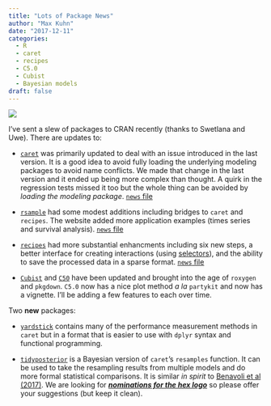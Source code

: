 ```yaml
---
title: "Lots of Package News"
author: "Max Kuhn"
date: "2017-12-11"
categories:
  - R
  - caret
  - recipes
  - C5.0
  - Cubist
  - Bayesian models
draft: false
---
```


![](recipes_rsample.png){fig-align="center"}

I've sent a slew of packages to CRAN recently (thanks to Swetlana and Uwe). There are updates to: 

* [`caret`](https://topepo.github.io/caret) was primarily updated to deal with an issue introduced in the last version. It is a good idea to avoid fully loading the underlying modeling packages to avoid name conflicts. We made that change in the last version and it ended up being more complex than thought. A quirk in the regression tests missed it too but the whole thing can be avoided by _loading the modeling package_. [`news` file](https://cran.r-project.org/web/packages/caret/news.html)

* [`rsample`](https://topepo.github.io/rsample) had some modest additions including bridges to `caret` and `recipes`. The website added more application examples (times series and survival analysis). [`news` file](https://topepo.github.io/rsample/news/)

* [`recipes`](https://topepo.github.io/recipes) had more substantial enhancments including six new steps, a better interface for creating interactions (using [selectors](https://topepo.github.io/recipes/reference/selections.html)), and the ability to save the processed data in a sparse format. [`news` file](topepo.github.io/recipes/news/)

* [`Cubist`](https://topepo.github.io/Cubist/) and [`C50`](https://topepo.github.io/C5.0/) have been updated and brought into the age of `roxygen` and `pkgdown`. `C5.0` now has a nice plot method _a la_ `partykit` and now has a vignette. I'll be adding a few features to each over time. 


Two **new** packages:

* [`yardstick`](https://topepo.github.io/yardstick) contains many of the performance measurement methods in `caret` but in a format that is easier to use with `dplyr` syntax and functional programming. 

* [`tidyposterior`](https://topepo.github.io/tidyposterior) is a Bayesian version of `caret`'s `resamples` function. It can be used to take the resampling results from multiple models and do more formal statistical comparisons. It is similar _in spirit_ to [Benavoli et al (2017)](http://jmlr.org/papers/v18/16-305.html). We are looking for [***nominations for the hex logo***](https://twitter.com/dataandme/status/930820142900174848) so please offer your suggestions (but keep it clean). 

